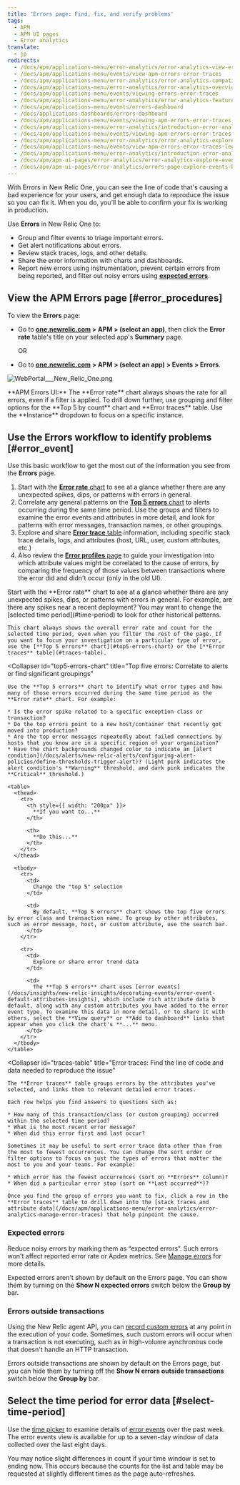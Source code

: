 ```yaml
---
title: 'Errors page: Find, fix, and verify problems'
tags:
  - APM
  - APM UI pages
  - Error analytics
translate:
  - jp
redirects:
  - /docs/apm/applications-menu/error-analytics/error-analytics-view-error-events
  - /docs/apm/applications-menu/events/view-apm-errors-error-traces
  - /docs/apm/applications-menu/error-analytics/error-analytics-compatibility-requirements
  - /docs/apm/applications-menu/error-analytics/error-analytics-overview-compatibility-requirements
  - /docs/apm/applications-menu/events/viewing-errors-error-traces
  - /docs/apm/applications-menu/error-analytics/error-analytics-features-compatibility-requirements
  - /docs/apm/applications-menu/events/errors-dashboard
  - /docs/applications-dashboards/errors-dashboard
  - /docs/apm/applications-menu/events/viewing-apm-errors-error-traces
  - /docs/apm/applications-menu/error-analytics/introduction-error-analyticss
  - /docs/apm/applications-menu/events/viewing-apm-errors-error-traces-legacy
  - /docs/apm/applications-menu/error-analytics/error-analytics-explore-events-behind-errors
  - /docs/apm/applications-menu/events/view-apm-errors-error-traces-legacy
  - /docs/apm/applications-menu/error-analytics/introduction-error-analytics
  - /docs/apm/apm-ui-pages/error-analytics/error-analytics-explore-events-behind-errors
  - /docs/apm/apm-ui-pages/error-analytics/errors-page-explore-events-behind-errors
---
```


With Errors in New Relic One, you can see the line of code that's causing a bad experience for your users, and get enough data to reproduce the issue so you can fix it. When you do, you’ll be able to confirm your fix is working in production.

Use **Errors** in New Relic One to:

* Group and filter events to triage important errors.
* Get alert notifications about errors.
* Review stack traces, logs, and other details.
* Share the error information with charts and dashboards.
* Report new errors using instrumentation, prevent certain errors from being reported, and filter out noisy errors using [**expected errors**](#expected-errors).

## View the APM Errors page [#error_procedures]

To view the **Errors** page:

* Go to **[one.newrelic.com](https://one.newrelic.com) > APM > (select an app)**, then click the **Error rate** table's title on your selected app's **Summary** page.

  OR
* Go to **[one.newrelic.com](https://one.newrelic.com) > APM > (select an app) > Events > Errors**.

![WebPortal\_\_\_New_Relic_One.png](./images/WebPortal___New_Relic_One.png "WebPortal___New_Relic_One.png")

<figcaption>
  **APM Errors UI:** The **Error rate** chart always shows the rate for all errors, even if a filter is applied. To drill down further, use grouping and filter options for the **Top 5 by count** chart and **Error traces** table. Use the **Instance** dropdown to focus on a specific instance.
</figcaption>

## Use the Errors workflow to identify problems [#error_event]

Use this basic workflow to get the most out of the information you see from the **Errors** page.

1. Start with the [**Error rate** chart](#error-rate-chart) to see at a glance whether there are any unexpected spikes, dips, or patterns with errors in general.
2. Correlate any general patterns on the [**Top 5 errors** chart](#top5-errors-chart) to alerts occurring during the same time period. Use the groups and filters to examine the error events and attributes in more detail, and look for patterns with error messages, transaction names, or other groupings.
3. Explore and share [**Error trace** table](#traces-table) information, including specific stack trace details, logs, and attributes (host, URL, user, custom attributes, etc.)
4. Also review the [**Error profiles** page](/docs/apm/applications-menu/error-analytics/apm-error-profiles-troubleshoot-trends) to guide your investigation into which attribute values might be correlated to the cause of errors, by comparing the frequency of those values between transactions where the error did and didn't occur (only in the old UI).

<CollapserGroup>
  <Collapser
    id="error-rate-chart"
    title="Error rate chart: See patterns immediately"
  >
    Start with the **Error rate** chart to see at a glance whether there are any unexpected spikes, dips, or patterns with errors in general. For example, are there any spikes near a recent deployment? You may want to change the [selected time period](#time-period) to look for other historical patterns.

    This chart always shows the overall error rate and count for the selected time period, even when you filter the rest of the page. If you want to focus your investigation on a particular type of error, use the [**Top 5 errors** chart](#top5-errors-chart) or the [**Error traces** table](#traces-table).
  </Collapser>

  <Collapser
    id="top5-errors-chart"
    title="Top five errors: Correlate to alerts or find significant groupings"
  >
    Use the **Top 5 errors** chart to identify what error types and how many of those errors occurred during the same time period as the **Error rate** chart. For example:

    * Is the error spike related to a specific exception class or transaction?
    * Do the top errors point to a new host/container that recently got moved into production?
    * Are the top error messages repeatedly about failed connections by hosts that you know are in a specific region of your organization?
    * Have the chart backgrounds changed color to indicate an [alert condition](/docs/alerts/new-relic-alerts/configuring-alert-policies/define-thresholds-trigger-alert)? (Light pink indicates the alert condition's **Warning** threshold, and dark pink indicates the **Critical** threshold.)

    <table>
      <thead>
        <tr>
          <th style={{ width: "200px" }}>
            **If you want to...**
          </th>

          <th>
            **Do this...**
          </th>
        </tr>
      </thead>

      <tbody>
        <tr>
          <td>
            Change the "top 5" selection
          </td>

          <td>
            By default, **Top 5 errors** chart shows the top five errors by error class and transaction name. To group by other attributes, such as error message, host, or custom attribute, use the search bar.
          </td>
        </tr>

        <tr>
          <td>
            Explore or share error trend data
          </td>

          <td>
            The **Top 5 errors** chart uses [error events](/docs/insights/new-relic-insights/decorating-events/error-event-default-attributes-insights), which include rich attribute data b default, along with any custom attributes you have added to the error event type. To examine this data in more detail, or to share it with others, select the **View query** or **Add to dashboard** links that appear when you click the chart's **...** menu.
          </td>
        </tr>
      </tbody>
    </table>
  </Collapser>

  <Collapser
    id="traces-table"
    title="Error traces: Find the line of code and data needed to reproduce the issue"
  >
    The **Error traces** table groups errors by the attributes you've selected, and links them to relevant detailed error traces.

    Each row helps you find answers to questions such as:

    * How many of this transaction/class (or custom grouping) occurred within the selected time period?
    * What is the most recent error message?
    * When did this error first and last occur?

    Sometimes it may be useful to sort error trace data other than from the most to fewest occurrences. You can change the sort order or filter options to focus on just the types of errors that matter the most to you and your teams. For example:

    * Which error has the fewest occurrences (sort on **Errors** column)?
    * When did a particular error stop (sort on **Last occurred**)?

    Once you find the group of errors you want to fix, click a row in the **Error traces** table to drill down into the [stack traces and attribute data](/docs/apm/applications-menu/error-analytics/error-analytics-manage-error-traces) that help pinpoint the cause.
  </Collapser>
</CollapserGroup>

### Expected errors

Reduce noisy errors by marking them as “expected errors”. Such errors won't affect reported error rate or Apdex metrics. See [Manage errors](/docs/agents/manage-apm-agents/agent-data/manage-errors-apm-collect-ignore-or-mark-expected#expected) for more details.

Expected errors aren't shown by default on the Errors page. You can show them by turning on the **Show N expected errors** switch below the **Group by** bar.

### Errors outside transactions

Using the New Relic agent API, you can [record custom errors](/docs/agents/manage-apm-agents/agent-data/manage-errors-apm-collect-ignore-or-mark-expected#error-collection) at any point in the execution of your code. Sometimes, such custom errors will occur when a transaction is not executing, such as in high-volume aynchronous code that doesn't handle an HTTP transaction.

Errors outside transactions are shown by default on the Errors page, but you can hide them by turning off the **Show N errors outside transactions** switch below the **Group by** bar.

## Select the time period for error data [#select-time-period]

Use the [time picker](/docs/new-relic-one/use-new-relic-one/ui-data/basic-ui-features) to examine details of [error events](/docs/insights/insights-data-sources/default-data/apm-default-events-insights) over the past week. The error events view is available for up to a seven-day window of data collected over the last eight days.

You may notice slight differences in count if your time window is set to ending now. This occurs because the counts for the list and table may be requested at slightly different times as the page auto-refreshes.
